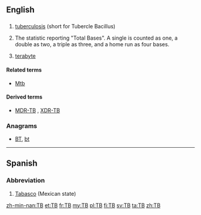 {{also|Tb|ТВ}}
==English==

==={{initialism-old|en}}===
{{en-noun}}

# {{context|pathology}} [[tuberculosis]] (short for Tubercle Bacillus)
# {{context|baseball}} The statistic reporting "Total Bases". A single is counted as one, a double as two, a triple as three, and a home run as four bases.
# {{context|electronics|computing}} [[terabyte]]

====Related terms====
* {{sense|pathology}} [[Mtb]]

====Derived terms====
* {{sense|pathology}} [[MDR-TB]] , [[XDR-TB]]

===Anagrams===
* [[BT#English|BT]], [[bt#English|bt]]

----

==Spanish==

===Abbreviation===
{{head|es|abbreviation}}

# [[Tabasco]] (Mexican state)

[[zh-min-nan:TB]]
[[et:TB]]
[[fr:TB]]
[[my:TB]]
[[pl:TB]]
[[fi:TB]]
[[sv:TB]]
[[ta:TB]]
[[zh:TB]]